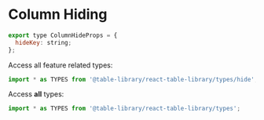 
<Meta title="Types/Column Hiding" />

# Column Hiding

```javascript
export type ColumnHideProps = {
  hideKey: string;
};
```

Access all feature related types:

```javascript
import * as TYPES from '@table-library/react-table-library/types/hide';
```

Access **all** types:

```javascript
import * as TYPES from '@table-library/react-table-library/types';
```